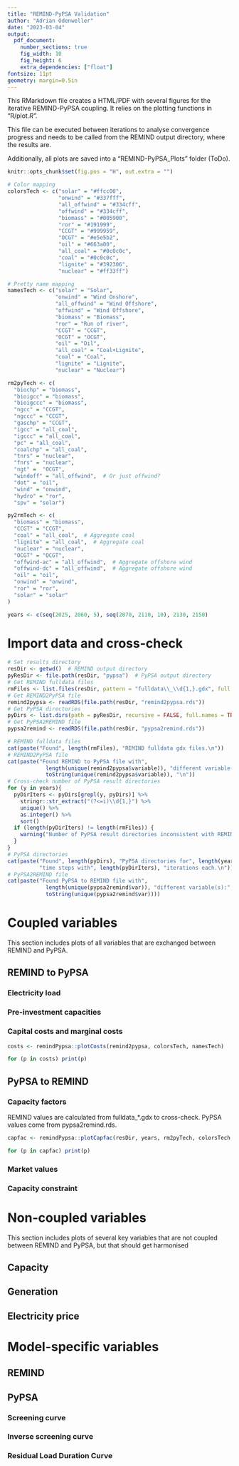 ```yaml
---
title: "REMIND-PyPSA Validation"
author: "Adrian Odenweller"
date: "2023-03-04"
output:
  pdf_document:
    number_sections: true
    fig_width: 10
    fig_height: 6
    extra_dependencies: ["float"]
fontsize: 11pt
geometry: margin=0.5in
---
```


This RMarkdown file creates a HTML/PDF with several figures for the iterative
REMIND-PyPSA coupling. It relies on the plotting functions in "R/plot<var>.R".

This file can be executed between iterations to analyse convergence progress and
needs to be called from the REMIND output directory, where the results are. 

Additionally, all plots are saved into a "REMIND-PyPSA_Plots" folder (ToDo).

```r
knitr::opts_chunk$set(fig.pos = "H", out.extra = "")

# Color mapping
colorsTech <- c("solar" = "#ffcc00",
                "onwind" = "#337fff",
                "all_offwind" = "#334cff",
                "offwind" = "#334cff",
                "biomass" = "#005900",
                "ror" = "#191999",
                "CCGT" = "#999959",
                "OCGT" = "#e5e5b2",
                "oil" = "#663a00",
                "all_coal" = "#0c0c0c",
                "coal" = "#0c0c0c",
                "lignite" = "#392306",
                "nuclear" = "#ff33ff")

# Pretty name mapping
namesTech <- c("solar" = "Solar",
               "onwind" = "Wind Onshore",
               "all_offwind" = "Wind Offshore",
               "offwind" = "Wind Offshore",
               "biomass" = "Biomass",
               "ror" = "Run of river",
               "CCGT" = "CCGT",
               "OCGT" = "OCGT",
               "oil" = "Oil",
               "all_coal" = "Coal+Lignite",
               "coal" = "Coal",
               "lignite" = "Lignite",
               "nuclear" = "Nuclear")

rm2pyTech <- c(
  "biochp" = "biomass",
  "bioigcc" = "biomass",
  "bioigccc" = "biomass",
  "ngcc" = "CCGT",
  "ngccc" = "CCGT",
  "gaschp" = "CCGT",
  "igcc" = "all_coal",
  "igccc" = "all_coal",
  "pc" = "all_coal",
  "coalchp" = "all_coal",
  "tnrs" = "nuclear",
  "fnrs" = "nuclear",
  "ngt" =  "OCGT",
  "windoff" = "all_offwind",  # Or just offwind?
  "dot" = "oil",
  "wind" = "onwind",
  "hydro" = "ror",
  "spv" = "solar")

py2rmTech <- c(
  "biomass" = "biomass",
  "CCGT" = "CCGT",
  "coal" = "all_coal",  # Aggregate coal
  "lignite" = "all_coal",  # Aggregate coal
  "nuclear" = "nuclear",
  "OCGT" = "OCGT",
  "offwind-ac" = "all_offwind",  # Aggregate offshore wind
  "offwind-dc" = "all_offwind",  # Aggregate offshore wind
  "oil" = "oil",
  "onwind" = "onwind",
  "ror" = "ror",
  "solar" = "solar"
)

years <- c(seq(2025, 2060, 5), seq(2070, 2110, 10), 2130, 2150)
```

# Import data and cross-check

```r
# Set results directory
resDir <- getwd()  # REMIND output directory
pyResDir <- file.path(resDir, "pypsa")  # PyPSA output directory
# Get REMIND fulldata files
rmFiles <- list.files(resDir, pattern = "fulldata\\_\\d{1,}.gdx", full.names = TRUE)
# Get REMIND2PyPSA file
remind2pypsa <- readRDS(file.path(resDir, "remind2pypsa.rds"))
# Get PyPSA directories
pyDirs <- list.dirs(path = pyResDir, recursive = FALSE, full.names = TRUE)
# Get PyPSA2REMIND file
pypsa2remind <- readRDS(file.path(resDir, "pypsa2remind.rds"))

# REMIND fulldata files
cat(paste("Found", length(rmFiles), "REMIND fulldata gdx files.\n"))
# REMIND2PyPSA file
cat(paste("Found REMIND to PyPSA file with",
            length(unique(remind2pypsa$variable)), "different variable(s):",
            toString(unique(remind2pypsa$variable)), "\n"))
# Cross-check number of PyPSA result directories
for (y in years){
  pyDirIters <- pyDirs[grepl(y, pyDirs)] %>%
    stringr::str_extract("(?<=i)\\d{1,}") %>%
    unique() %>%
    as.integer() %>%
    sort()
  if (length(pyDirIters) != length(rmFiles)) {
    warning("Number of PyPSA result directories inconsistent with REMIND in year ", y, "\n")
  }
}
# PyPSA directories
cat(paste("Found", length(pyDirs), "PyPSA directories for", length(years),
          "time steps with", length(pyDirIters), "iterations each.\n"))
# PyPSA2REMIND file
cat(paste("Found PyPSA to REMIND file with",
            length(unique(pypsa2remind$var)), "different variable(s):",
            toString(unique(pypsa2remind$var))))
```

# Coupled variables

This section includes plots of all variables that are exchanged between REMIND
and PyPSA.

## REMIND to PyPSA

### Electricity load

### Pre-investment capacities

### Capital costs and marginal costs

```r
costs <- remindPypsa::plotCosts(remind2pypsa, colorsTech, namesTech)

for (p in costs) print(p)
```



## PyPSA to REMIND

### Capacity factors

REMIND values are calculated from fulldata_*.gdx to cross-check.
PyPSA values come from pypsa2remind.rds.

```r
capfac <- remindPypsa::plotCapfac(resDir, years, rm2pyTech, colorsTech, namesTech)

for (p in capfac) print(p)
```


### Market values

### Capacity constraint

# Non-coupled variables

This section includes plots of several key variables that are not coupled
between REMIND and PyPSA, but that should get harmonised

## Capacity

## Generation

## Electricity price

# Model-specific variables

## REMIND

## PyPSA

### Screening curve

### Inverse screening curve

### Residual Load Duration Curve


